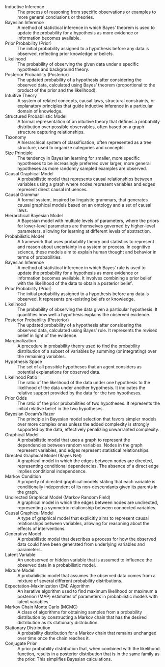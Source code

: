 
Inductive Inference
: The process of reasoning from specific observations or examples to more general conclusions or theories.

Bayesian Inference
: A method of statistical inference in which Bayes' theorem is used to update the probability for a 
hypothesis as more evidence or information becomes available.

Prior Probability (Prior)
: The initial probability assigned to a hypothesis before any data is observed, reflecting prior knowledge or beliefs.

Likelihood
: The probability of observing the given data under a specific hypothesis and background theory.

Posterior Probability (Posterior)
: The updated probability of a hypothesis after considering the observed data, calculated using Bayes' theorem (proportional to the product of the prior and the likelihood).

Intuitive Theory
: A system of related concepts, causal laws, structural constraints, or explanatory principles that guide inductive inference in a particular domain of knowledge.

Structured Probabilistic Model
: A formal representation of an intuitive theory that defines a probability distribution over possible observables, often based on a graph structure capturing relationships.

Taxonomy
: A hierarchical system of classification, often represented as a tree structure, used to organize categories and concepts.

Size Principle
: The tendency in Bayesian learning for smaller, more specific hypotheses to be increasingly preferred over larger, more general hypotheses as more randomly sampled examples are observed.

Causal Graphical Model
: A probabilistic model that represents causal relationships between variables using a graph where nodes represent variables and edges represent direct causal influences.

Causal Grammar
: A formal system, inspired by linguistic grammars, that generates causal graphical models based on an ontology and a set of causal laws.

Hierarchical Bayesian Model
: A Bayesian model with multiple levels of parameters, where the priors for lower-level parameters are themselves governed by higher-level parameters, allowing for learning at different levels of abstraction.

Probabilistic Model
: A framework that uses probability theory and statistics to represent and reason about uncertainty in a system or process. In cognitive science, these models aim to explain human thought and behavior in terms of probabilities.

Bayesian Inference
: A method of statistical inference in which Bayes' rule is used to update the probability for a hypothesis as more evidence or information becomes available. It involves combining a prior belief with the likelihood of the data to obtain a posterior belief.

Prior Probability (Prior)
: The initial probability assigned to a hypothesis before any data is observed. It represents pre-existing beliefs or knowledge.

Likelihood
: The probability of observing the data given a particular hypothesis. It quantifies how well a hypothesis explains the observed evidence.

Posterior Probability (Posterior)
: The updated probability of a hypothesis after considering the observed data, calculated using Bayes' rule. It represents the revised belief in light of the evidence.

Marginalization
: A procedure in probability theory used to find the probability distribution of a subset of variables by summing (or integrating) over the remaining variables.

Hypothesis Space
: The set of all possible hypotheses that an agent considers as potential explanations for observed data.

Likelihood Ratio
: The ratio of the likelihood of the data under one hypothesis to the likelihood of the data under another hypothesis. It indicates the relative support provided by the data for the two hypotheses.

Prior Odds
: The ratio of the prior probabilities of two hypotheses. It represents the initial relative belief in the two hypotheses.

Bayesian Occam's Razor
: The principle in Bayesian model selection that favors simpler models over more complex ones unless the added complexity is strongly supported by the data, effectively penalizing unwarranted complexity.

Graphical Model
: A probabilistic model that uses a graph to represent the dependencies between random variables. Nodes in the graph represent variables, and edges represent statistical relationships.

Directed Graphical Model (Bayes Net)
: A graphical model in which the edges between nodes are directed, representing conditional dependencies. The absence of a direct edge implies conditional independence.

Markov Condition
: A property of directed graphical models stating that each variable is conditionally independent of its non-descendants given its parents in the graph.

Undirected Graphical Model (Markov Random Field)
: A graphical model in which the edges between nodes are undirected, representing a symmetric relationship between connected variables.

Causal Graphical Model
: A type of graphical model that explicitly aims to represent causal relationships between variables, allowing for reasoning about the effects of interventions.

Generative Model
: A probabilistic model that describes a process for how the observed data could have been generated from underlying variables and parameters.

Latent Variable
: An unobserved or hidden variable that is assumed to influence the observed data in a probabilistic model.

Mixture Model
: A probabilistic model that assumes the observed data comes from a mixture of several different probability distributions.

Expectation-Maximization (EM) Algorithm
: An iterative algorithm used to find maximum likelihood or maximum a posteriori (MAP) estimates of parameters in probabilistic models with latent variables.

Markov Chain Monte Carlo (MCMC)
: A class of algorithms for obtaining samples from a probability distribution by constructing a Markov chain that has the desired distribution as its stationary distribution.

Stationary Distribution
: A probability distribution for a Markov chain that remains unchanged over time once the chain reaches it.

Conjugate Prior
: A prior probability distribution that, when combined with the likelihood function, results in a posterior distribution that is in the same family as the prior. This simplifies Bayesian calculations.
